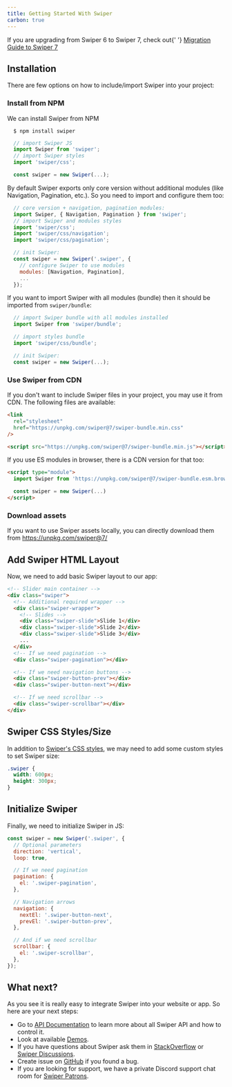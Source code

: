 ```yaml
---
title: Getting Started With Swiper
carbon: true
---
```


<div className="important-note md:mr-[340px]">
  If you are upgrading from Swiper 6 to Swiper 7, check out{' '}
  <a href="/migration-guide">Migration Guide to Swiper 7</a>
</div>

## Installation

There are few options on how to include/import Swiper into your project:

### Install from NPM

We can install Swiper from NPM

```
  $ npm install swiper
```

```js
  // import Swiper JS
  import Swiper from 'swiper';
  // import Swiper styles
  import 'swiper/css';

  const swiper = new Swiper(...);
```

By default Swiper exports only core version without additional modules (like Navigation, Pagination, etc.). So you need to import and configure them too:

```js
  // core version + navigation, pagination modules:
  import Swiper, { Navigation, Pagination } from 'swiper';
  // import Swiper and modules styles
  import 'swiper/css';
  import 'swiper/css/navigation';
  import 'swiper/css/pagination';

  // init Swiper:
  const swiper = new Swiper('.swiper', {
    // configure Swiper to use modules
    modules: [Navigation, Pagination],
    ...
  });
```

If you want to import Swiper with all modules (bundle) then it should be imported from `swiper/bundle`:

```js
  // import Swiper bundle with all modules installed
  import Swiper from 'swiper/bundle';

  // import styles bundle
  import 'swiper/css/bundle';

  // init Swiper:
  const swiper = new Swiper(...);
```

### Use Swiper from CDN

If you don't want to include Swiper files in your project, you may use it from CDN. The following files are available:

```html
<link
  rel="stylesheet"
  href="https://unpkg.com/swiper@7/swiper-bundle.min.css"
/>

<script src="https://unpkg.com/swiper@7/swiper-bundle.min.js"></script>
```

If you use ES modules in browser, there is a CDN version for that too:

```html
<script type="module">
  import Swiper from 'https://unpkg.com/swiper@7/swiper-bundle.esm.browser.min.js'

  const swiper = new Swiper(...)
</script>
```

### Download assets

If you want to use Swiper assets locally, you can directly download them from https://unpkg.com/swiper@7/

## Add Swiper HTML Layout

Now, we need to add basic Swiper layout to our app:

```html
<!-- Slider main container -->
<div class="swiper">
  <!-- Additional required wrapper -->
  <div class="swiper-wrapper">
    <!-- Slides -->
    <div class="swiper-slide">Slide 1</div>
    <div class="swiper-slide">Slide 2</div>
    <div class="swiper-slide">Slide 3</div>
    ...
  </div>
  <!-- If we need pagination -->
  <div class="swiper-pagination"></div>

  <!-- If we need navigation buttons -->
  <div class="swiper-button-prev"></div>
  <div class="swiper-button-next"></div>

  <!-- If we need scrollbar -->
  <div class="swiper-scrollbar"></div>
</div>
```

## Swiper CSS Styles/Size

In addition to <a href="/api/#styles" target="_blank">Swiper's CSS styles</a>, we may need to add some custom styles to set Swiper size:

```css
.swiper {
  width: 600px;
  height: 300px;
}
```

## Initialize Swiper

Finally, we need to initialize Swiper in JS:

```js
const swiper = new Swiper('.swiper', {
  // Optional parameters
  direction: 'vertical',
  loop: true,

  // If we need pagination
  pagination: {
    el: '.swiper-pagination',
  },

  // Navigation arrows
  navigation: {
    nextEl: '.swiper-button-next',
    prevEl: '.swiper-button-prev',
  },

  // And if we need scrollbar
  scrollbar: {
    el: '.swiper-scrollbar',
  },
});
```

## What next?

As you see it is really easy to integrate Swiper into your website or app. So here are your next steps:

- Go to <a href="../api/">API Documentation</a> to learn more about all Swiper API and how to control it.
- Look at available <a href="../demos/" target="_blank">Demos</a>.
- If you have questions about Swiper ask them in <a href="http://stackoverflow.com" target="_blank">StackOverflow</a> or <a href="https://github.com/nolimits4web/swiper/discussions" target="_blank">Swiper Discussions</a>.
- Create issue on <a href="https://github.com/nolimits4web/swiper/" target="_blank">GitHub</a> if you found a bug.
- If you are looking for support, we have a private Discord support chat room for <a href="https://www.patreon.com/swiperjs" target="_blank">Swiper Patrons</a>.
